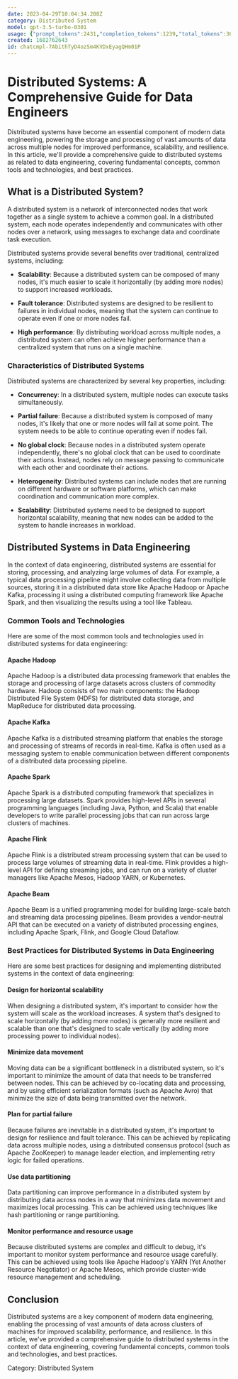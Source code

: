 ```yaml
---
date: 2023-04-29T10:04:34.208Z
category: Distributed System
model: gpt-3.5-turbo-0301
usage: {"prompt_tokens":2431,"completion_tokens":1239,"total_tokens":3670}
created: 1682762643
id: chatcmpl-7AbithTyD4ozSm4KVDxEyagQHm01P
---
```


# Distributed Systems: A Comprehensive Guide for Data Engineers

Distributed systems have become an essential component of modern data engineering, powering the storage and processing of vast amounts of data across multiple nodes for improved performance, scalability, and resilience. In this article, we'll provide a comprehensive guide to distributed systems as related to data engineering, covering fundamental concepts, common tools and technologies, and best practices.

## What is a Distributed System?

A distributed system is a network of interconnected nodes that work together as a single system to achieve a common goal. In a distributed system, each node operates independently and communicates with other nodes over a network, using messages to exchange data and coordinate task execution.

Distributed systems provide several benefits over traditional, centralized systems, including:

- **Scalability**: Because a distributed system can be composed of many nodes, it's much easier to scale it horizontally (by adding more nodes) to support increased workloads.

- **Fault tolerance**: Distributed systems are designed to be resilient to failures in individual nodes, meaning that the system can continue to operate even if one or more nodes fail.

- **High performance**: By distributing workload across multiple nodes, a distributed system can often achieve higher performance than a centralized system that runs on a single machine.

### Characteristics of Distributed Systems

Distributed systems are characterized by several key properties, including:

- **Concurrency**: In a distributed system, multiple nodes can execute tasks simultaneously. 

- **Partial failure**: Because a distributed system is composed of many nodes, it's likely that one or more nodes will fail at some point. The system needs to be able to continue operating even if nodes fail. 

- **No global clock**: Because nodes in a distributed system operate independently, there's no global clock that can be used to coordinate their actions. Instead, nodes rely on message passing to communicate with each other and coordinate their actions.

- **Heterogeneity**: Distributed systems can include nodes that are running on different hardware or software platforms, which can make coordination and communication more complex.

- **Scalability**: Distributed systems need to be designed to support horizontal scalability, meaning that new nodes can be added to the system to handle increases in workload.

## Distributed Systems in Data Engineering

In the context of data engineering, distributed systems are essential for storing, processing, and analyzing large volumes of data. For example, a typical data processing pipeline might involve collecting data from multiple sources, storing it in a distributed data store like Apache Hadoop or Apache Kafka, processing it using a distributed computing framework like Apache Spark, and then visualizing the results using a tool like Tableau.

### Common Tools and Technologies

Here are some of the most common tools and technologies used in distributed systems for data engineering:

#### Apache Hadoop

Apache Hadoop is a distributed data processing framework that enables the storage and processing of large datasets across clusters of commodity hardware. Hadoop consists of two main components: the Hadoop Distributed File System (HDFS) for distributed data storage, and MapReduce for distributed data processing.

#### Apache Kafka

Apache Kafka is a distributed streaming platform that enables the storage and processing of streams of records in real-time. Kafka is often used as a messaging system to enable communication between different components of a distributed data processing pipeline.

#### Apache Spark

Apache Spark is a distributed computing framework that specializes in processing large datasets. Spark provides high-level APIs in several programming languages (including Java, Python, and Scala) that enable developers to write parallel processing jobs that can run across large clusters of machines.

#### Apache Flink

Apache Flink is a distributed stream processing system that can be used to process large volumes of streaming data in real-time. Flink provides a high-level API for defining streaming jobs, and can run on a variety of cluster managers like Apache Mesos, Hadoop YARN, or Kubernetes.

#### Apache Beam

Apache Beam is a unified programming model for building large-scale batch and streaming data processing pipelines. Beam provides a vendor-neutral API that can be executed on a variety of distributed processing engines, including Apache Spark, Flink, and Google Cloud Dataflow.

### Best Practices for Distributed Systems in Data Engineering

Here are some best practices for designing and implementing distributed systems in the context of data engineering:

#### Design for horizontal scalability

When designing a distributed system, it's important to consider how the system will scale as the workload increases. A system that's designed to scale horizontally (by adding more nodes) is generally more resilient and scalable than one that's designed to scale vertically (by adding more processing power to individual nodes).

#### Minimize data movement

Moving data can be a significant bottleneck in a distributed system, so it's important to minimize the amount of data that needs to be transferred between nodes. This can be achieved by co-locating data and processing, and by using efficient serialization formats (such as Apache Avro) that minimize the size of data being transmitted over the network.

#### Plan for partial failure

Because failures are inevitable in a distributed system, it's important to design for resilience and fault tolerance. This can be achieved by replicating data across multiple nodes, using a distributed consensus protocol (such as Apache ZooKeeper) to manage leader election, and implementing retry logic for failed operations.

#### Use data partitioning

Data partitioning can improve performance in a distributed system by distributing data across nodes in a way that minimizes data movement and maximizes local processing. This can be achieved using techniques like hash partitioning or range partitioning.

#### Monitor performance and resource usage

Because distributed systems are complex and difficult to debug, it's important to monitor system performance and resource usage carefully. This can be achieved using tools like Apache Hadoop's YARN (Yet Another Resource Negotiator) or Apache Mesos, which provide cluster-wide resource management and scheduling.

## Conclusion

Distributed systems are a key component of modern data engineering, enabling the processing of vast amounts of data across clusters of machines for improved scalability, performance, and resilience. In this article, we've provided a comprehensive guide to distributed systems in the context of data engineering, covering fundamental concepts, common tools and technologies, and best practices.

Category: Distributed System
